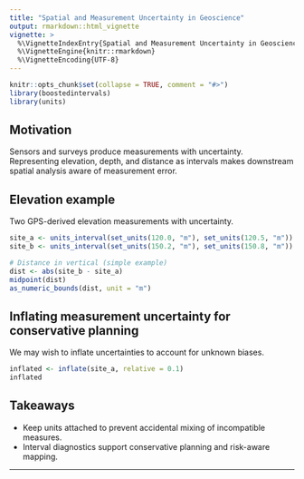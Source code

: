 ```yaml
---
title: "Spatial and Measurement Uncertainty in Geoscience"
output: rmarkdown::html_vignette
vignette: >
  %\VignetteIndexEntry{Spatial and Measurement Uncertainty in Geoscience}
  %\VignetteEngine{knitr::rmarkdown}
  %\VignetteEncoding{UTF-8}
---
```


```r
knitr::opts_chunk$set(collapse = TRUE, comment = "#>")
library(boostedintervals)
library(units)
```

## Motivation

Sensors and surveys produce measurements with uncertainty. Representing
elevation, depth, and distance as intervals makes downstream spatial analysis
aware of measurement error.

## Elevation example

Two GPS-derived elevation measurements with uncertainty.

```r
site_a <- units_interval(set_units(120.0, "m"), set_units(120.5, "m"))
site_b <- units_interval(set_units(150.2, "m"), set_units(150.8, "m"))

# Distance in vertical (simple example)
dist <- abs(site_b - site_a)
midpoint(dist)
as_numeric_bounds(dist, unit = "m")
```

## Inflating measurement uncertainty for conservative planning

We may wish to inflate uncertainties to account for unknown biases.

```r
inflated <- inflate(site_a, relative = 0.1)
inflated
```

## Takeaways

- Keep units attached to prevent accidental mixing of incompatible measures.
- Interval diagnostics support conservative planning and risk-aware mapping.

---

